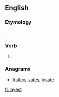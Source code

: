 ==English==

===Etymology===
{{suffix|lay|est|lang=en}}.

===Verb===
{{head|en}}

# {{context|archaic|lang=en}} {{second-person singular of|lay|lang=en}}

===Anagrams===
* [[Astley#English|Astley]], [[lyates#English|lyates]], [[lysate#English|lysate]]

[[fr:layest]]